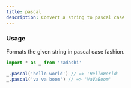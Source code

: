 ```yaml
---
title: pascal
description: Convert a string to pascal case
---
```


### Usage

Formats the given string in pascal case fashion.

```ts
import * as _ from 'radashi'

_.pascal('hello world') // => 'HelloWorld'
_.pascal('va va boom') // => 'VaVaBoom'
```
